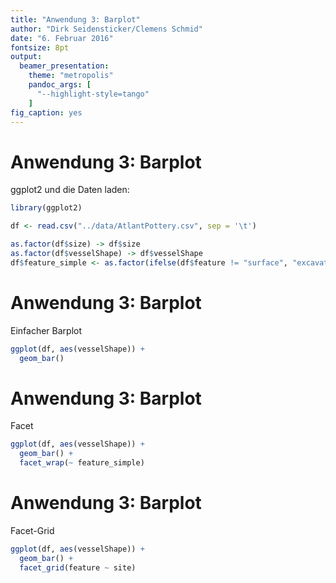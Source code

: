 ```yaml
--- 
title: "Anwendung 3: Barplot" 
author: "Dirk Seidensticker/Clemens Schmid" 
date: "6. Februar 2016" 
fontsize: 8pt 
output: 
  beamer_presentation: 
    theme: "metropolis" 
    pandoc_args: [ 
      "--highlight-style=tango" 
    ] 
fig_caption: yes 
---
```


# Anwendung 3: Barplot

ggplot2 und die Daten laden:
```r
library(ggplot2)
```

```r
df <- read.csv("../data/AtlantPottery.csv", sep = '\t')
```

```r
as.factor(df$size) -> df$size
as.factor(df$vesselShape) -> df$vesselShape
df$feature_simple <- as.factor(ifelse(df$feature != "surface", "excavation", "surface"))
```

# Anwendung 3: Barplot

Einfacher Barplot

```r
ggplot(df, aes(vesselShape)) + 
  geom_bar()
```

# Anwendung 3: Barplot

Facet

```r
ggplot(df, aes(vesselShape)) + 
  geom_bar() + 
  facet_wrap(~ feature_simple)
```

# Anwendung 3: Barplot

Facet-Grid

```r
ggplot(df, aes(vesselShape)) + 
  geom_bar() + 
  facet_grid(feature ~ site)
```
